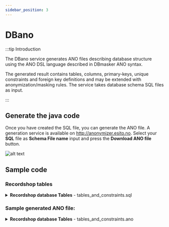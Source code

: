 ```yaml
---
sidebar_position: 3
---
```


# DBano

:::tip Introduction

The DBano service generates ANO files describing database structure using the ANO DSL language described in DBmasker ANO syntax.

The generated result contains tables, columns, primary-keys, unique constraints and foreign key definitions and may be extended with anonymization/masking rules. The service takes database schema SQL files as input.

:::

## Generate the java code

Once you have created the SQL file, you can generate the ANO file. A generation service is available on http://anonymizer.esito.no. Select your **SQL** file as **Schema File name** input and press the **Download ANO file** button.

![alt text](/img/docs/dbanoweb.png 'DBano Web')

## Sample code

### Recordshop tables

<details><summary><b>Recordshop database Tables</b> - tables_and_constraints.sql </summary>
<p>

```sql
CREATE TABLE Artist (
  id integer generated always as identity NOT NULL,
  name varchar(40),
  nationality varchar(40),
  gossip varchar(255),
  PRIMARY KEY (id)
);

CREATE TABLE Author (
  id integer generated always as identity NOT NULL,
  name varchar(40),
  birth date,
  telephone varchar(14),
  PRIMARY KEY (id)
);

CREATE TABLE Customer (
  id integer generated always as identity NOT NULL,
  name varchar(30),
  address varchar(128),
  email varchar(40),
  pay integer CHECK (pay IN (1,2,3)),
  telephone varchar(14),
  information smallint,
  customerCategory integer CHECK (customerCategory IN (1,2,3)),
  PRIMARY KEY (id)
);

CREATE TABLE LineItem (
  id integer generated always as identity NOT NULL,
  serialNo integer,
  numItems integer,
  price integer,
  recordOrder_id integer NOT NULL,
  record_id integer NOT NULL,
  PRIMARY KEY (id)
);

CREATE TABLE Record (
  id integer generated always as identity NOT NULL,
  title varchar(100),
  coverImage varchar(100),
  description varchar(255),
  price integer,
  itemsInStock integer,
  itemsSold integer,
  releaseDate date,
  priceLevel integer CHECK (priceLevel IN (1,2,3)),
  musicCategory integer CHECK (musicCategory IN (1,2,3,4,5,6,7)),
  artist_id integer,
  PRIMARY KEY (id)
);

CREATE TABLE RecordOrder (
  id integer generated always as identity NOT NULL,
  orderNo varchar(30) NOT NULL,
  orderDate date,
  creditcard integer CHECK (creditcard IN (1,2,3)),
  customer_id integer NOT NULL,
  PRIMARY KEY (id)
);

CREATE TABLE Review (
  id integer generated always as identity NOT NULL,
  publication varchar(60),
  reviewDate date,
  score integer CHECK (score IN (1,2,3,4,5,6)),
  reviewDetail varchar(1024),
  author_id integer,
  record_id integer NOT NULL,
  PRIMARY KEY (id)
);

-- Artist
CREATE UNIQUE INDEX Artist_name_IX ON Artist (name);
-- LineItem
ALTER TABLE LineItem ADD CONSTRAINT LineItem_recordOrder_idF FOREIGN KEY (recordOrder_id) REFERENCES RecordOrder (id);
ALTER TABLE LineItem ADD CONSTRAINT LineItem_record_idF FOREIGN KEY (record_id) REFERENCES Record (id);
-- Record
ALTER TABLE Record ADD CONSTRAINT Record_artist_idF FOREIGN KEY (artist_id) REFERENCES Artist (id);
-- RecordOrder
ALTER TABLE RecordOrder ADD CONSTRAINT RecordOrder_customer_idF FOREIGN KEY (customer_id) REFERENCES Customer (id);
CREATE UNIQUE INDEX RecordOrder_orderNo_IX ON RecordOrder (orderNo);
-- Review
ALTER TABLE Review ADD CONSTRAINT Review_author_idF FOREIGN KEY (author_id) REFERENCES Author (id);
ALTER TABLE Review ADD CONSTRAINT Review_record_idF FOREIGN KEY (record_id) REFERENCES Record (id);
```

</p>
</details>

### Sample generated ANO file:

<details><summary><b>Recordshop database Tables</b> - tables_and_constraints.ano </summary>
<p>

```ano
table Artist
    column integer id
    column text name
    column text nationality
    column text gossip
    primary-key id
    unique name name
table Author
    column integer id
    column text name
    column date birth
    column text telephone
    primary-key id
table Customer
    column integer id
    column text name
    column text address
    column text email
    column integer pay
    column text telephone
    column integer information
    column integer customerCategory
    primary-key id
table LineItem
    column integer id
    column integer serialNo
    column integer numItems
    column integer price
    column integer record_id
    column integer recordOrder_id
    primary-key id
table Record
    column integer id
    column text title
    column text coverImage
    column text description
    column integer price
    column integer itemsInStock
    column integer itemsSold
    column date releaseDate
    column integer priceLevel
    column integer musicCategory
    column integer artist_id
    primary-key id
table RecordOrder
    column integer id
    column text orderNo
    column date orderDate
    column integer creditcard
    column integer customer_id
    primary-key id
    unique orderNo orderNo
table Review
    column integer id
    column text publication
    column date reviewDate
    column integer score
    column text reviewDetail
    column integer author_id
    column integer record_id
    primary-key id

foreign-key
    LineItem record_id
    Record id
foreign-key
    LineItem recordOrder_id
    RecordOrder id
foreign-key
    Record artist_id
    Artist id
foreign-key
    RecordOrder customer_id
    Customer id
foreign-key
    Review author_id
    Author id
foreign-key
    Review record_id
    Record id
```

</p>
</details>
